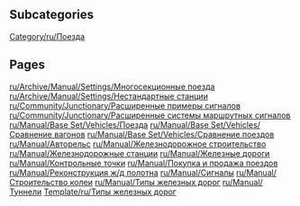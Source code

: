 
== Subcategories ==
[[Category/ru/Поезда]]

== Pages ==
[[ru/Archive/Manual/Settings/Многосекционные поезда]]
[[ru/Archive/Manual/Settings/Нестандартные станции]]
[[ru/Community/Junctionary/Расширенные примеры сигналов]]
[[ru/Community/Junctionary/Расширенные системы маршрутных сигналов]]
[[ru/Manual/Base Set/Vehicles/Поезда]]
[[ru/Manual/Base Set/Vehicles/Сравнение вагонов]]
[[ru/Manual/Base Set/Vehicles/Сравнение поездов]]
[[ru/Manual/Авторельс]]
[[ru/Manual/Железнодорожное строительство]]
[[ru/Manual/Железнодорожные станции]]
[[ru/Manual/Железные дороги]]
[[ru/Manual/Контрольные точки]]
[[ru/Manual/Покупка и продажа поездов]]
[[ru/Manual/Реконструкция ж/д полотна]]
[[ru/Manual/Сигналы]]
[[ru/Manual/Строительство колеи]]
[[ru/Manual/Типы железных дорог]]
[[ru/Manual/Туннели]]
[[Template/ru/Типы железных дорог]]
